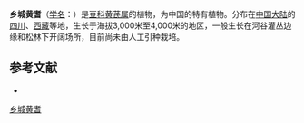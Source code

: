 {{Speciesbox
| name = 乡城黄耆
| status = 
| status_system = 
| image =
| genus = Astragalus
| species = sanbilingensis
| authority = Tsai et Yu in Bull.
}}

'''乡城黄耆'''（[[学名|学名]]：{{lang|la|''Astragalus sanbilingensis''}}）是[[豆科|豆科]][[黄芪属|黄芪属]]的植物，为中国的特有植物。分布在[[中国大陆|中国大陆]]的[[四川|四川]]、[[西藏|西藏]]等地，生长于海拔3,000米至4,000米的地区，一般生长在河谷灌丛边缘和松林下开阔场所，目前尚未由人工引种栽培。

== 参考文献 ==
<div class="references-small">
* {{cite web| url =http://www.bioinfo.cn/db05/KmzwSpecies.php?action=view&id=15789| title =乡城黄耆| work =《中国高等植物数据库全库》| publisher =中国科学院微生物研究所| author =昆明植物研究所| accessdate =2009-02-25| deadurl =yes| archiveurl =https://web.archive.org/web/20160305084718/http://www.bioinfo.cn/db05/KmzwSpecies.php?action=view&id=15789| archivedate =2016-03-05}}
</div>
{{Taxonbar|from=Q10879750}}

[[Category:黄芪属|乡城黄耆]]


{{植物小作品}}